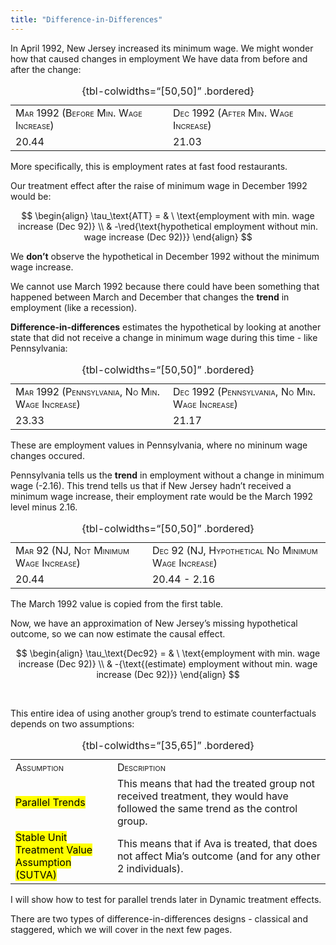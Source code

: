 ```yaml
---
title: "Difference-in-Differences"
---
```


In April 1992, New Jersey increased its minimum wage. We might wonder how that caused changes in employment We have data from before and after the change:

|                                                    |                                                   |
|------------------------------------|------------------------------------|
| [Mar 1992 (Before Min. Wage Increase)]{.smallcaps} | [Dec 1992 (After Min. Wage Increase)]{.smallcaps} |
| 20.44                                              | 21.03                                             |

: {tbl-colwidths="\[50,50\]" .bordered}

::: small
More specifically, this is employment rates at fast food restaurants.
:::

Our treatment effect after the raise of minimum wage in December 1992 would be:

$$
\begin{align}
\tau_\text{ATT} = & \ \text{employment with min. wage increase (Dec 92)} \\
& -\red{\text{hypothetical employment without min. wage increase (Dec 92)}}
\end{align}
$$

We **don't** observe the hypothetical in December 1992 without the minimum wage increase.

::: small
We cannot use March 1992 because there could have been something that happened between March and December that changes the **trend** in employment (like a recession).
:::

**Difference-in-differences** estimates the hypothetical by looking at another state that did not receive a change in minimum wage during this time - like Pennsylvania:

|                                                              |                                                              |
|------------------------------------|------------------------------------|
| [Mar 1992 (Pennsylvania, No Min. Wage Increase)]{.smallcaps} | [Dec 1992 (Pennsylvania, No Min. Wage Increase)]{.smallcaps} |
| 23.33                                                        | 21.17                                                        |

: {tbl-colwidths="\[50,50\]" .bordered}

::: small
These are employment values in Pennsylvania, where no mininum wage changes occured.
:::

Pennsylvania tells us the **trend** in employment without a change in minimum wage (-2.16). This trend tells us that if New Jersey hadn't received a minimum wage increase, their employment rate would be the March 1992 level minus 2.16.

|                                                      |                                                                  |
|-------------------------------|-----------------------------------------|
| [Mar 92 (NJ, Not Minimum Wage Increase)]{.smallcaps} | [Dec 92 (NJ, Hypothetical No Minimum Wage Increase)]{.smallcaps} |
| 20.44                                                | 20.44 - 2.16                                                     |

: {tbl-colwidths="\[50,50\]" .bordered}

::: small
The March 1992 value is copied from the first table.
:::

Now, we have an approximation of New Jersey's missing hypothetical outcome, so we can now estimate the causal effect.

$$
\begin{align}
\tau_\text{Dec92} = & \ \text{employment with min. wage increase (Dec 92)} \\
& -{\text{(estimate) employment without min. wage increase (Dec 92)}}
\end{align}
$$

<br />

This entire idea of using another group's trend to estimate counterfactuals depends on two assumptions:

|                                                         |                                                                                                                             |
|-----------------------|------------------------------------------------|
| [Assumption]{.smallcaps}                                | [Description]{.smallcaps}                                                                                                   |
| [Parallel Trends]{.mark}                                | This means that had the treated group not received treatment, they would have followed the same trend as the control group. |
| [Stable Unit Treatment Value Assumption (SUTVA)]{.mark} | This means that if Ava is treated, that does not affect Mia's outcome (and for any other 2 individuals).                    |

: {tbl-colwidths="\[35,65\]" .bordered}

::: small
I will show how to test for parallel trends later in Dynamic treatment effects.
:::

There are two types of difference-in-differences designs - classical and staggered, which we will cover in the next few pages.

<br />

